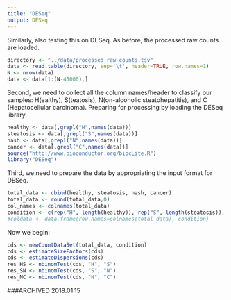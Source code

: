 ```yaml
---
title: "DESeq"
output: DESeq
---
```


Similarly, also testing this on DESeq. As before, the processed raw counts are loaded.

```r
directory <- "../data/processed_raw_counts.tsv"
data <- read.table(directory, sep='\t', header=TRUE, row.names=1)
N <- nrow(data)
data <- data[1:(N-45000),]
```

Second, we need to collect all the column names/header to classify our samples: H(ealthy), S(teatosis), N(on-alcoholic steatohepatitis), and C (Hepatocellular carcinoma). Preparing for processing by loading the DESeq library.

```r
healthy <- data[,grepl("H",names(data))]
steatosis <- data[,grepl("S",names(data))]
nash <- data[,grepl("N",names(data))]
cancer <- data[,grepl("C",names(data))]
source("http://www.bioconductor.org/biocLite.R")
library("DESeq")
```

Third, we need to prepare the data by appropriating the input format for DESeq.

```r
total_data <- cbind(healthy, steatosis, nash, cancer)
total_data <- round(total_data,0)
col_names <- colnames(total_data)
condition <- c(rep("H", length(healthy)), rep("S", length(steatosis)), rep("N", length(nash)), rep("C", length(cancer)))
#coldata <- data.frame(row.names=colnames(total_data), condition)
```

Now we begin:

```r
cds <- newCountDataSet(total_data, condition)
cds <- estimateSizeFactors(cds)
cds <- estimateDispersions(cds)
res_HS <- nbinomTest(cds, "H", "S")
res_SN <- nbinomTest(cds, "S", "N")
res_NC <- nbinomTest(cds, "N", "C")

```




###ARCHIVED 2018.01.15
